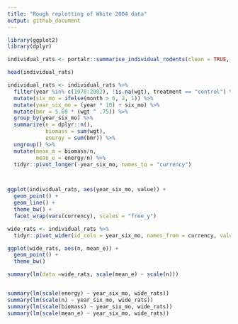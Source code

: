 ```yaml
---
title: "Rough replotting of White 2004 data"
output: github_document
---
```


```r
library(ggplot2)
library(dplyr)

individual_rats <- portalr::summarise_individual_rodents(clean = TRUE, type = "Granivores", time = "date", length = "Longterm")

head(individual_rats)

individual_rats <- individual_rats %>%
  filter(year %in% c(1978:2002), !is.na(wgt), treatment == "control") %>%
  mutate(six_mo = ifelse(month > 6, 2, 1)) %>%
  mutate(year_six_mo = (year * 10) + six_mo) %>%
  mutate(bmr = 5.69 * (wgt ^ .75)) %>%
  group_by(year_six_mo) %>%
  summarize(n = dplyr::n(),
            biomass = sum(wgt),
            energy = sum(bmr)) %>%
  ungroup() %>%
  mutate(mean_m = biomass/n,
         mean_e = energy/n) %>%
  tidyr::pivot_longer(-year_six_mo, names_to = "currency")



ggplot(individual_rats, aes(year_six_mo, value)) +
  geom_point() +
  geom_line() +
  theme_bw() +
  facet_wrap(vars(currency), scales = "free_y")

wide_rats <- individual_rats %>%
  tidyr::pivot_wider(id_cols = year_six_mo, names_from = currency, values_from = value)

ggplot(wide_rats, aes(n, mean_e)) +
  geom_point() +
  theme_bw()

summary(lm(data =wide_rats, scale(mean_e) ~ scale(n)))


summary(lm(scale(energy) ~ year_six_mo, wide_rats))
summary(lm(scale(n) ~ year_six_mo, wide_rats))
summary(lm(scale(biomass) ~ year_six_mo, wide_rats))
summary(lm(scale(mean_e) ~ year_six_mo, wide_rats))
```
